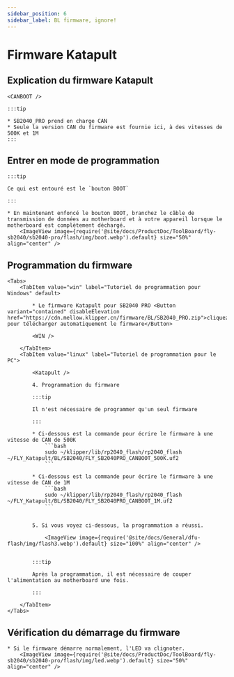```yaml
---
sidebar_position: 6
sidebar_label: BL firmware, ignore!
---
```



# Firmware Katapult

## Explication du firmware Katapult

    <CANBOOT />

    :::tip

    * SB2040_PRO prend en charge CAN
    * Seule la version CAN du firmware est fournie ici, à des vitesses de 500K et 1M
    :::

## Entrer en mode de programmation

    :::tip

    Ce qui est entouré est le `bouton BOOT`

    :::

    * En maintenant enfoncé le bouton BOOT, branchez le câble de transmission de données au motherboard et à votre appareil lorsque le motherboard est complètement déchargé.
        <ImageView image={require('@site/docs/ProductDoc/ToolBoard/fly-sb2040/sb2040-pro/flash/img/boot.webp').default} size="50%" align="center" />

## Programmation du firmware
    <Tabs>
        <TabItem value="win" label="Tutoriel de programmation pour Windows" default>

            * Le firmware Katapult pour SB2040 PRO <Button variant="contained" disableElevation href="https://cdn.mellow.klipper.cn/firmware/BL/SB2040_PRO.zip">cliquez pour télécharger automatiquement le firmware</Button>

            <WIN />
            
        </TabItem>
        <TabItem value="linux" label="Tutoriel de programmation pour le PC">

            <Katapult />

            4. Programmation du firmware

            :::tip

            Il n'est nécessaire de programmer qu'un seul firmware

            :::

            * Ci-dessous est la commande pour écrire le firmware à une vitesse de CAN de 500K
                ```bash
                sudo ~/klipper/lib/rp2040_flash/rp2040_flash ~/FLY_Katapult/BL/SB2040/FLY_SB2040PRO_CANBOOT_500K.uf2
                ```
                       
            * Ci-dessous est la commande pour écrire le firmware à une vitesse de CAN de 1M
                ```bash
                sudo ~/klipper/lib/rp2040_flash/rp2040_flash ~/FLY_Katapult/BL/SB2040/FLY_SB2040PRO_CANBOOT_1M.uf2
                ```


            5. Si vous voyez ci-dessous, la programmation a réussi.

                <ImageView image={require('@site/docs/General/dfu-flash/img/flash3.webp').default} size="100%" align="center" />


            :::tip

            Après la programmation, il est nécessaire de couper l'alimentation au motherboard une fois.

            :::

        </TabItem>
    </Tabs>

## Vérification du démarrage du firmware

    * Si le firmware démarre normalement, l'LED va clignoter.
        <ImageView image={require('@site/docs/ProductDoc/ToolBoard/fly-sb2040/sb2040-pro/flash/img/led.webp').default} size="50%" align="center" />